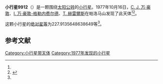 {{Infobox planet
| bgcolour = #FFFFC0
| name = 9912 Donizetti
| symbol = 
| image = 
| caption = 
| discovery = yes
| discovery_ref = 
| discoverer = [[C._J._万·豪敦|C. J. 万·豪敦]]、[[I._万·豪敦-格勒内费尔德|I. 万·豪敦-格勒内费尔德]]、[[T._赫雷爾斯|T. 赫雷爾斯]]
| discovery_site = [[帕洛马山|帕洛马山]] 
| discovered = 1977年10月16日
| designations = yes
| mp_name = 
| named_after = 
| alt_names = 2078 T-3/ 1979 BH1 / 1989 SJ10
| mp_category = [[主带小行星|主带小行星]]
| orbit_ref = <ref name="a">[http://ssd.jpl.nasa.gov/sbdb.cgi?sstr=9912 9912 Donizetti] {{Wayback|url=http://ssd.jpl.nasa.gov/sbdb.cgi?sstr=9912 |date=20210812055650 }}，小行星數據庫瀏覽器（JPL Small-Body Database Browser）－[[美国国家航空航天局|美国国家航空航天局]]喷气推进实验室</ref>
| epoch = 2456400.5 (2013年4月18日更新)
| aphelion = {{convert|2.947160317200228|AU|km|3|abbr=on|lk=out}}
| perihelion = {{convert|2.180231769305531|AU|km|3|abbr=on}}
| semimajor = {{convert|2.563696043252879|AU|km|3|abbr=on}}
| eccentricity = 0.149574781
| period = 1499.333437 [[日|日]]<br />4.1[[儒略年|儒略年]]
| avg_speed = 
| inclination = 7.26240930568596
| asc_node = 344.1977450210984
| mean_anomaly = 
| arg_peri = 227.9135648638649
| satellites = 
| physical_characteristics = yes
| dimensions = 
| mass = 
| density = 
| surface_grav = 
| escape_velocity = 
| sidereal_day = 
| axial_tilt = 
| pole_ecliptic_lat = 
| pole_ecliptic_lon = 
| albedo = 
| temperatures= 
| temp_name1 = 
| mean_temp_1 = 
| max_temp_1 = 
| temp_name2 = 
| max_temp_2 = 
| spectral_type = 
| abs_magnitude = 227.9135648638649
}}

'''小行星9912'''（{{lang-en|9912 Donizetti}}）是一颗围绕[[太阳|太阳]][[公转|公转]]的[[小行星|小行星]]。1977年10月16日，[[C._J._万·豪敦|C. J. 万·豪敦]]、[[I._万·豪敦-格勒内费尔德|I. 万·豪敦-格勒内费尔德]]、[[T._赫雷爾斯|T. 赫雷爾斯]]在帕洛马山发现了此天体<ref name="a" /><ref>{{cite news|title=小行星列表|url=http://cfa-www.harvard.edu/iau/lists/NumberedMPs.txt|accessdate=2013-07-08|newspaper=哈佛大学|archive-date=2008-05-17|archive-url=https://web.archive.org/web/20080517010638/http://cfa-www.harvard.edu/iau/lists/NumberedMPs.txt|dead-url=no}}</ref>。

这颗小行星的[[绝对星等|绝对星等]]为227.9135648638649等<ref name="a" />。

==参考文献==
{{reflist}}
{{Minor Planet Number|[[小行星9911|小行星9911]]|[[小行星9913|小行星9913]]}}

{{小天体}}

[[Category:小行星带天体|Category:小行星带天体]]
[[Category:1977年发现的小行星|Category:1977年发现的小行星]]

{{asteroid-stub}}